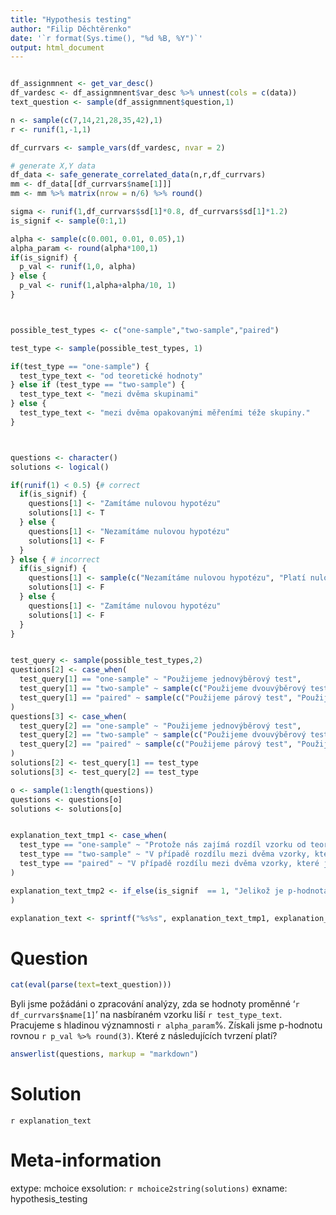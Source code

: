 ```yaml
---
title: "Hypothesis testing"
author: "Filip Děchtěrenko"
date: '`r format(Sys.time(), "%d %B, %Y")`'
output: html_document
---
```


```r

```


```r

df_assignmnent <- get_var_desc()
df_vardesc <- df_assignmnent$var_desc %>% unnest(cols = c(data))
text_question <- sample(df_assignmnent$question,1)

n <- sample(c(7,14,21,28,35,42),1)
r <- runif(1,-1,1)

df_currvars <- sample_vars(df_vardesc, nvar = 2)

# generate X,Y data
df_data <- safe_generate_correlated_data(n,r,df_currvars)
mm <- df_data[[df_currvars$name[1]]] 
mm <- mm %>% matrix(nrow = n/6) %>% round()

sigma <- runif(1,df_currvars$sd[1]*0.8, df_currvars$sd[1]*1.2)
is_signif <- sample(0:1,1)

alpha <- sample(c(0.001, 0.01, 0.05),1)
alpha_param <- round(alpha*100,1)
if(is_signif) {
  p_val <- runif(1,0, alpha)
} else {
  p_val <- runif(1,alpha+alpha/10, 1)
}



possible_test_types <- c("one-sample","two-sample","paired")

test_type <- sample(possible_test_types, 1)

if(test_type == "one-sample") {
  test_type_text <- "od teoretické hodnoty"
} else if (test_type == "two-sample") {
  test_type_text <- "mezi dvěma skupinami"
} else {
  test_type_text <- "mezi dvěma opakovanými měřeními téže skupiny."
}



questions <- character()
solutions <- logical()

if(runif(1) < 0.5) {# correct 
  if(is_signif) {
    questions[1] <- "Zamítáme nulovou hypotézu"
    solutions[1] <- T
  } else {
    questions[1] <- "Nezamítáme nulovou hypotézu"
    solutions[1] <- F
  }
} else { # incorrect
  if(is_signif) {
    questions[1] <- sample(c("Nezamítáme nulovou hypotézu", "Platí nulová hypotéza", "Platí alternativní hypotéza"),1)
    solutions[1] <- F
  } else {
    questions[1] <- "Zamítáme nulovou hypotézu"
    solutions[1] <- F
  }
}


test_query <- sample(possible_test_types,2)
questions[2] <- case_when(
  test_query[1] == "one-sample" ~ "Použijeme jednovýběrový test",
  test_query[1] == "two-sample" ~ sample(c("Použijeme dvouvýběrový test", "Použijeme nepárový dvouvýběrový test", "Použijeme nepárový test s dvěma skupinami"),1),
  test_query[1] == "paired" ~ sample(c("Použijeme párový test", "Použijeme párový dvouvýběrový test", "Použijeme párový test s dvěma skupinami"),1)
)
questions[3] <- case_when(
  test_query[2] == "one-sample" ~ "Použijeme jednovýběrový test",
  test_query[2] == "two-sample" ~ sample(c("Použijeme dvouvýběrový test", "Použijeme nepárový dvouvýběrový test", "Použijeme nepárový test s dvěma skupinami"),1),
  test_query[2] == "paired" ~ sample(c("Použijeme párový test", "Použijeme párový dvouvýběrový test", "Použijeme párový test s dvěma skupinami"),1)
)
solutions[2] <- test_query[1] == test_type
solutions[3] <- test_query[2] == test_type

o <- sample(1:length(questions))
questions <- questions[o]
solutions <- solutions[o]


explanation_text_tmp1 <- case_when(
  test_type == "one-sample" ~ "Protože nás zajímá rozdíl vzorku od teoretické hodnoty, použijeme jednovýběrový test. ",
  test_type == "two-sample" ~ "V případě rozdílu mezi dvěma vzorky, které jsou nezávislé, použijeme dvouvýběrový test. ",
  test_type == "paired" ~ "V případě rozdílu mezi dvěma vzorky, které jsou závislé (třeba měření před a po intervenci), použijeme párový test. "
)

explanation_text_tmp2 <- if_else(is_signif  == 1, "Jelikož je p-hodnota menší než hladina významnosti, můžeme zamítnou nulovou hypotézu ve prospěch alternativní.", "Jelikož je p-hodnota větší než hladina významnosti, nemůžeme zamítnou nulovou hypotézu ve prospěch alternativní. Pozor, neznamená to, že platí nulová hypotéza, pouze ji nemůžeme vyvrátit."
)

explanation_text <- sprintf("%s%s", explanation_text_tmp1, explanation_text_tmp2)
```



Question
========
```r
cat(eval(parse(text=text_question)))
```

Byli jsme požádáni o zpracování analýzy, zda se hodnoty proměnné '`r df_currvars$name[1]`' na nasbíraném vzorku liší `r test_type_text`. Pracujeme s hladinou významnosti `r alpha_param`%. Získali jsme p-hodnotu rovnou `r p_val %>% round(3)`. Které z následujících tvrzení platí?


```r
answerlist(questions, markup = "markdown")
```

Solution
========

`r explanation_text`

Meta-information
================
extype: mchoice
exsolution: `r mchoice2string(solutions)`
exname: hypothesis_testing
